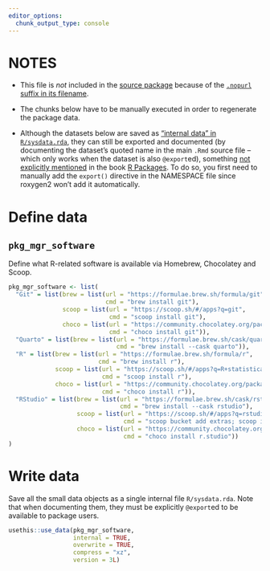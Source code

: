 ```yaml
---
editor_options:
  chunk_output_type: console
---
```


# NOTES

-   This file is *not* included in the [source package](https://r-pkgs.org/structure.html#sec-source-package) because of the [`.nopurl` suffix in its
    filename](https://pkgpurl.rpkg.dev/reference/purl_rmd.html#-rmd-files-excluded-from-purling).

-   The chunks below have to be manually executed in order to regenerate the package data.

-   Although the datasets below are saved as ["internal data" in `R/sysdata.rda`](https://r-pkgs.org/data.html#sec-data-sysdata), they can still be
    exported and documented (by documenting the dataset's quoted name in the main `.Rmd` source file – which only works when the dataset is also `@export`ed),
    something [not explicitly mentioned](https://coolbutuseless.github.io/2018/12/10/r-packages-internal-and-external-data/) in the book [R
    Packages](https://r-pkgs.org/data.html#sec-data-data). To do so, you first need to manually add the `export()` directive in the NAMESPACE file since
    roxygen2 won't add it automatically.

# Define data

## `pkg_mgr_software`

Define what R-related software is available via Homebrew, Chocolatey and Scoop.

```r
pkg_mgr_software <- list(
  "Git" = list(brew = list(url = "https://formulae.brew.sh/formula/git",
                           cmd = "brew install git"),
               scoop = list(url = "https://scoop.sh/#/apps?q=git",
                            cmd = "scoop install git"),
               choco = list(url = "https://community.chocolatey.org/packages/git",
                            cmd = "choco install git")),
  "Quarto" = list(brew = list(url = "https://formulae.brew.sh/cask/quarto",
                              cmd = "brew install --cask quarto")),
  "R" = list(brew = list(url = "https://formulae.brew.sh/formula/r",
                         cmd = "brew install r"),
             scoop = list(url = "https://scoop.sh/#/apps?q=R+statistical+computing",
                          cmd = "scoop install r"),
             choco = list(url = "https://community.chocolatey.org/packages/R",
                          cmd = "choco install r")),
  "RStudio" = list(brew = list(url = "https://formulae.brew.sh/cask/rstudio",
                               cmd = "brew install --cask rstudio"),
                   scoop = list(url = "https://scoop.sh/#/apps?q=rstudio",
                                cmd = "scoop bucket add extras; scoop install rstudio"),
                   choco = list(url = "https://community.chocolatey.org/packages/R.Studio",
                                cmd = "choco install r.studio"))
)
```

# Write data

Save all the small data objects as a single internal file `R/sysdata.rda`. Note that when documenting them, they must be explicitly `@export`ed to be available
to package users.

```r
usethis::use_data(pkg_mgr_software,
                  internal = TRUE,
                  overwrite = TRUE,
                  compress = "xz",
                  version = 3L)
```
